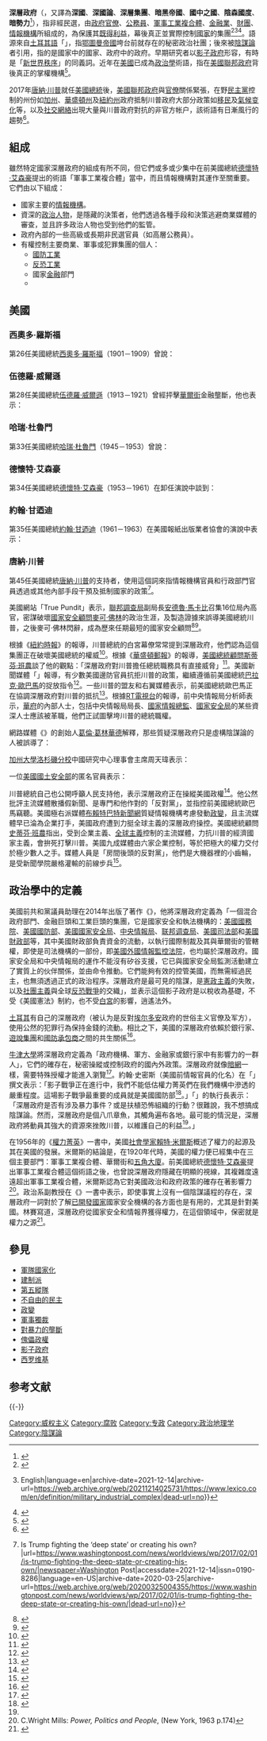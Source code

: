 {{expert|time=2017-04-05T14:37:39+00:00}}
{{noteTA
|G1=PresidentsUS
}}
'''深層政府'''（{{lang-en|'''Deep state'''}}，又譯為'''深國'''、'''深國論'''、'''深層集團'''、'''暗黑帝國'''、'''國中之國'''、'''陰森國度'''、'''暗勢力'''<ref>{{Cite web|title=Deep State: Inside Donald Trump's Paranoid Conspiracy Theory|url=https://www.rollingstone.com/culture/culture-news/deep-state-inside-donald-trumps-paranoid-conspiracy-theory-124236/|access-date=2021-12-14|date=2017-03-09|last=Hafford|first=Michael|work=Rolling Stone|language=en-US|archive-date=2019-12-23|archive-url=https://web.archive.org/web/20191223072107/https://www.rollingstone.com/culture/culture-news/deep-state-inside-donald-trumps-paranoid-conspiracy-theory-124236/|dead-url=no}}</ref>），指非經民選，由[[政府|政府]][[官僚|官僚]]、[[公務員|公務員]]、[[軍事工業複合體|軍事工業複合體]]、[[金融業|金融業]]、[[財閥|財團]]、[[情報機構|情報機構]]所組成的，為保護其[[既得利益|既得利益]]，幕後真正並實際控制[[國家|國家]]的集團<ref>{{Cite web|title=The American Heritage Dictionary entry: military industrial complex|url=https://www.ahdictionary.com/word/search.html?q=military+industrial+complex&submit.x=0&submit.y=0|access-date=2021-12-14|last=Company|first=Houghton Mifflin Harcourt Publishing|work=www.ahdictionary.com|archive-date=2016-03-06|archive-url=https://web.archive.org/web/20160306085818/https://www.ahdictionary.com/word/search.html?q=military+industrial+complex&submit.x=0&submit.y=0|dead-url=no}}</ref><ref>{{Cite web|title=MILITARY-INDUSTRIAL COMPLEX English Definition and Meaning|url=https://www.lexico.com/en/definition/military_industrial_complex|access-date=2021-12-14|work=Lexico Dictionaries {{!}} English|language=en|archive-date=2021-12-14|archive-url=https://web.archive.org/web/20211214025731/https://www.lexico.com/en/definition/military_industrial_complex|dead-url=no}}</ref><ref name="Deep State">{{Cite book|language=en|title=Deep State: Inside the Government Secrecy Industry|url=https://archive.org/details/deepstateinsideg0000ambi|first1=Marc|last1=Ambinder|first2=D.B.|last2=Grady|publisher=Wiley|year=2013|isbn=978-1118146682}}</ref>。語源來自[[土耳其語|土耳其語]]「{{link-tr|Derin devlet|Derin devlet}}」，指[[奥斯曼帝国|鄂圖曼帝國]]垮台前就存在的秘密政治社團；後來被[[陰謀論|陰謀論]]者引用，指的是國家中的國家、政府中的政府。早期研究者以[[影子政府|影子政府]]形容，有時是「[[新世界秩序|新世界秩序]]」的同義詞。近年在[[美國|美國]]已成為[[政治學|政治學]]術語，指在[[美國聯邦政府|美國聯邦政府]]背後真正的掌權機構<ref>{{Cite book|language=en|title=New Directions in Criminological Theory|author=Simon Winlow、Steve Hall|publisher=[[羅德里奇|羅德里奇]]|year=2012|isbn=978-1843929130|pages=229}}</ref>。

2017年[[唐納·川普|唐納·川普]]就任[[美國總統|美國總統]]後，[[美國聯邦政府|美國聯邦政府]]與[[官僚|官僚]]關係緊張，在野[[民主黨_(美國)|民主黨]]控制的州份如[[加州|加州]]、[[華盛頓州|華盛頓州]]及[[紐約州|紐約州]]政府抵制川普政府大部分政策如[[移民|移民]]及[[氣候变化|氣候变化]]等，以及[[社交網絡|社交網絡]]出現大量與川普政府對抗的非官方帐户，該術語有日漸風行的趨勢<ref>{{Cite news|title=As Leaks Multiply, Fears of a ‘Deep State’ in America|url=https://www.nytimes.com/2017/02/16/world/americas/deep-state-leaks-trump.html|newspaper=The New York Times|date=2017-02-17|accessdate=2021-12-14|issn=0362-4331|language=en-US|first=Amanda|last=Taub|first2=Max|last2=Fisher|archive-date=2021-01-16|archive-url=https://web.archive.org/web/20210116210534/https://www.nytimes.com/2017/02/16/world/americas/deep-state-leaks-trump.html|dead-url=no}}</ref>。

== 組成 ==
雖然特定國家深層政府的組成有所不同，但它們或多或少集中在前美國總統[[德懷特·艾森豪|德懷特·艾森豪]]提出的術語「軍事工業複合體」當中，而且情報機構對其運作至關重要。它們由以下組成：
* 國家主要的[[情報機構|情報機構]]。
* 資深的[[政治人物|政治人物]]，是隱藏的決策者，他們透過各種手段和決策逃避商業媒體的審查，並且許多政治人物也受到他們的監管。
* 政府內部的一些高級或長期非民選官員（如高層公務員）。
* 有權控制主要商業、軍事或犯罪集團的個人：
** [[國防工業|國防工業]]
** [[反恐戰爭|反恐工業]]
** 國家[[金融|金融]]部門
** {{link-en|企業媒體|Corporate media}}

== 美國 ==
=== 西奧多·羅斯福 ===
第26任美國總統[[西奧多·羅斯福|西奧多·羅斯福]]（1901－1909）曾說：
{{Cquote 3|政治黨派的意義在於實現責任政府和執行民意。兩黨都已背離了這些偉大的任務，它們不是促進普遍福利的工具，而已成為腐朽的利益集團的工具，這些集團不加區別的運用它們為其自私目標服務。在公開的政府背後，存在一個看不見的政府，這個政府既不忠於人民，也不對人民負責。現今政治家的首要任務就是摧毀這個看不見的政府、結束腐敗企業家與腐敗政客之間的罪惡聯盟。[[共和黨_(美國)|共和黨]]蓄意背叛了人民對它的信任，[[民主黨_(美國)|民主黨]]在處理新時代的新問題上也非常無能，這迫使人民鍛造出一個新的政治工具，人民可以透過它在法律和制度上貫徹他們的意志<ref>{{Cite web|title=Quotes That Can be Used to Resist Donald Trump's "Oval Office Tyranny" in 2017|url=https://www.globalresearch.ca/quotes-that-can-be-used-to-resist-donald-trumps-oval-office-tyranny-in-2017/5565047|access-date=2021-12-14|date=2016-12-28|work=Global Research|language=en-US|archive-date=2021-01-22|archive-url=https://web.archive.org/web/20210122130739/https://www.globalresearch.ca/quotes-that-can-be-used-to-resist-donald-trumps-oval-office-tyranny-in-2017/5565047|dead-url=no}}</ref>。}}

=== 伍德羅·威爾遜 ===
第28任美國總統[[伍德羅·威爾遜|伍德羅·威爾遜]]（1913－1921）曾經抨擊[[華爾街|華爾街]]金融壟斷，他也表示：
{{Cquote 3|一個偉大的工業國家被信用系統牢牢的控制著，這個信用系統高度的集中，這個國家的發展和我們所有的（經濟）活動完全掌握在少數人手中。我們已經陷於最糟糕的統治之下，一種世界上最完全、最徹底的控制。政府不再有自由的意見，不再擁有司法定罪權，不再是那個多數選民選擇的政府，而是在極少數擁有支配權的人意見和強迫之下（運作）的政府。這個國家的很多工商業人士都畏懼著某種東西。他們知道這種看不見的權力是如此的有組織、如此的悄然無形、如此的無孔不入、如此的互鎖在一起、如此的徹底和全面，以至於他們不敢公開去譴責這種權力<ref>{{cite book|language=en|last1=Wilcock|first1=David|title=The Synchronicity Key：the hidden intelligence guiding the universe and you|date=2014-05-29|publisher=橡實文化|isbn=978-9866362880|pages=65}}</ref>！}}

=== 哈瑞·杜魯門 ===
第33任美國總統[[哈里·S·杜鲁门|哈瑞·杜魯門]]（1945－1953）曾說：
{{Cquote 3|我認為有必要再次考察[[中央情報局|中央情報局]]的宗旨和運作情況。一段時間以來，我已經對中央情報局的任務轉移方式感到不安。它已經成為一種運作政府的決策機構，這導致了許多麻煩，可能使我們在幾個地區面臨的困難更加複雜。有一些關於中央情報局運作的方式，正在對我們的歷史地位造成陰影，我覺得我們需要糾正<ref>{{Cite web|title=Rogue intelligence agencies remind me of the Kennedy assasination|url=http://sonorannews.com/2017/04/04/rogue-intelligence-agencies-remind-kennedy-assassination/|access-date=2021-12-14|date=2017-04-04|last=Sellin|first=Lawrence|work=Sonoran News|language=en-US|archive-date=2021-12-14|archive-url=https://web.archive.org/web/20211214105548/http://sonorannews.com/2017/04/04/rogue-intelligence-agencies-remind-kennedy-assassination/|dead-url=no}}</ref>。}}

=== 德懷特·艾森豪 ===
第34任美國總統[[德怀特·艾森豪威尔|德懷特·艾森豪]]（1953－1961）在卸任演說中談到：
{{Cquote 3|我們的軍事組織跟過去相比是徹底改變了，之前在[[第二次世界大戰|第二次世界大戰]]和[[韓戰|韓戰]]時，我們沒有一個永久性的軍火工業，我們因為不得已才搞了個永久性的軍火工業，對我們來說這是個新的經驗。此外，有五百五十萬人直接從事國防工作，這個工業如此的龐大，我們每年所花的軍費超過了美國所有企業的淨所得。如今，龐大的軍事組織與巨大的軍火工業已經緊密聯合，這在美國是史無前例的。其總體影響 — 包括經濟、政治，乃至心靈上的影響，可以從每一座城市、每一個州議會和聯邦政府的每一間辦公室感受到。我們必須接受這種變化，但是我們絕不能漠視這種變化的嚴峻意義。我們的辛勞、我們的財富、我們的生計，乃至我們的整個社會結構，都被捲入這種變化之中。在政府的各個場合，我們必須防止[[軍事工業複合體|軍事工業複合體]]尋求不正當的影響力，無論它是蓄意還是不自覺的。權力越界現象已經處於災難性的上升趨勢，並將繼續存在。我們絕不能讓這種狀況對我們的自由和民主進程構成威脅<ref>{{cite web|url=http://mcadams.posc.mu.edu/ike.htm|title=Eisenhower's Farewell Address to the Nation|last=McAdams|first=John|publisher=The Kennedy Assassination|accessdate=2017-04-06|language=en|archive-url=https://web.archive.org/web/20170410122124/http://mcadams.posc.mu.edu/ike.htm|archive-date=2017-04-10|dead-url=yes}}</ref>。}}

=== 約翰·甘迺迪 ===
第35任美國總統[[约翰·肯尼迪|約翰·甘迺迪]]（1961－1963）在美國報紙出版業者協會的演說中表示：
{{Cquote 3|『秘密』這個詞在自由開放的社會中是令人厭惡的。而我們作為一個歷史民族，自然而然是反對秘密社團、秘密宣誓，以及任何秘密議程。我們正處在一個整體和無情的全球化陰謀下，這個陰謀主要依賴於擴大其影響範圍的秘密手段 — 滲透而不是入侵、顛覆而不是選舉、恐嚇而不是自由選擇、在暗處行動而不是正大光明。他們把軍事、外交、情報、經濟、科學、政治等各個方面結合起來，建立了一套緊湊、高效的統治機器。他們的各種準備工作被隱瞞著，並未公佈。他們犯下的錯誤被掩蓋，並未曝光。反對他們的異議者是沉默的，並未得到讚揚。他們的支出並未受到質疑，媒體不會報導，也不會揭發任何他們的秘密<ref>{{Cite web|title=The President and the Press: Address before the American Newspaper Publishers Association, April 27, 196|url=https://www.jfklibrary.org/archives/other-resources/john-f-kennedy-speeches/american-newspaper-publishers-association-19610427|access-date=2021-12-14|work=[[肯尼迪总统图书馆暨博物馆|JFK Library]]|archive-date=2021-11-21|archive-url=https://web.archive.org/web/20211121022241/https://www.jfklibrary.org/archives/other-resources/john-f-kennedy-speeches/american-newspaper-publishers-association-19610427|dead-url=no}}</ref>。}}

=== 唐納·川普 ===
第45任美國總統[[唐納·川普|唐納·川普]]的支持者，使用這個詞來指情報機構官員和行政部門官員透過{{link-en|消息洩漏|News leak}}或其他內部手段干預及抵制國家的政策<ref>{{Cite news|title=Analysis {{!}} Is Trump fighting the ‘deep state’ or creating his own?|url=https://www.washingtonpost.com/news/worldviews/wp/2017/02/01/is-trump-fighting-the-deep-state-or-creating-his-own/|newspaper=Washington Post|accessdate=2021-12-14|issn=0190-8286|language=en-US|archive-date=2020-03-25|archive-url=https://web.archive.org/web/20200325004355/https://www.washingtonpost.com/news/worldviews/wp/2017/02/01/is-trump-fighting-the-deep-state-or-creating-his-own/|dead-url=no}}</ref>。

美國網站「True Pundit」表示，[[聯邦調查局|聯邦調查局]]副局長[[安德魯·麥卡比|安德魯·馬卡比]]召集16位局內高官，密謀破壞[[总统国家安全事务助理|國家安全顧問]][[迈克尔·T·弗林|麥可·佛林]]的政治生涯，及製造證據來誤導美國總統川普，之後麥可·佛林閃辭，成為歷來任期最短的國家安全顧問<ref>{{Cite news|title=Flynn’s swift downfall: From a phone call in the Dominican Republic to a forced resignation at the White House|url=https://www.washingtonpost.com/world/national-security/flynns-swift-downfall-from-a-phone-call-in-the-dominican-republic-to-a-forced-resignation-at-the-white-house/2017/02/14/17b0d8e6-f2f2-11e6-b9c9-e83fce42fb61_story.html|newspaper=Washington Post|date=2017-02-14|accessdate=2021-12-14|issn=0190-8286|language=en-US|first=Greg|last=Miller|first2=Adam|last2=Entous|first3=Ellen|last3=Nakashima|archive-date=2017-02-15|archive-url=https://archive.today/20170215022500/https://www.washingtonpost.com/world/national-security/flynns-swift-downfall-from-a-phone-call-in-the-dominican-republic-to-a-forced-resignation-at-the-white-house/2017/02/14/17b0d8e6-f2f2-11e6-b9c9-e83fce42fb61_story.html?utm_term=.026587679679|dead-url=no}}</ref><ref>{{Cite web|title=EXCLUSIVE: FBI's Own Political Terror Plot; Deputy Director and FBI Brass Secretly Conspired to Wage Coup Against Flynn & Trump|url=https://truepundit.com/exclusive-fbis-own-political-terror-plot-deputy-director-and-fbi-brass-secretly-conspired-to-wage-coup-against-flynn-trump-2/|access-date=2021-12-14|date=2017-03-14|last=Bureau|first=Investigative|work=True Pundit|language=en-US|archive-date=2021-12-14|archive-url=https://web.archive.org/web/20211214030738/https://truepundit.com/exclusive-fbis-own-political-terror-plot-deputy-director-and-fbi-brass-secretly-conspired-to-wage-coup-against-flynn-trump-2/|dead-url=no}}</ref>。

根據《[[紐約時報|紐約時報]]》的報導，川普總統的白宮幕僚常常提到深層政府，他們認為這個集團正在破壞美國總統的權威<ref>{{Cite news|title=Rumblings of a ‘Deep State’ Undermining Trump? It Was Once a Foreign Concept|url=https://www.nytimes.com/2017/03/06/us/politics/deep-state-trump.html|newspaper=The New York Times|date=2017-03-07|accessdate=2021-12-14|issn=0362-4331|language=en-US|first=Julie Hirschfeld|last=Davis|archive-date=2019-12-14|archive-url=https://web.archive.org/web/20191214233206/https://www.nytimes.com/2017/03/06/us/politics/deep-state-trump.html|dead-url=no}}</ref>。根據《[[華盛頓郵報|華盛頓郵報]]》的報導，[[美國總統顧問|美國總統顧問]][[斯蒂芬·班農|斯蒂芬·班農]]談了他的觀點：「深層政府對川普擔任總統職務具有直接威脅」<ref>{{Cite news|title=Inside Trump’s fury: The president rages at leaks, setbacks and accusations|url=https://www.washingtonpost.com/politics/inside-trumps-fury-the-president-rages-at-leaks-setbacks-and-accusations/2017/03/05/40713af4-01df-11e7-ad5b-d22680e18d10_story.html|newspaper=Washington Post|date=2017-03-05|accessdate=2021-12-14|issn=0190-8286|language=en-US|first=Philip|last=Rucker|first2=Robert|last2=Costa|first3=Ashley|last3=Parker|archive-date=2021-01-28|archive-url=https://web.archive.org/web/20210128002522/https://www.washingtonpost.com/politics/inside-trumps-fury-the-president-rages-at-leaks-setbacks-and-accusations/2017/03/05/40713af4-01df-11e7-ad5b-d22680e18d10_story.html|dead-url=no}}</ref>。美國新聞媒體「{{link-en|LifeZette|LifeZette}}」報導，有少數美國邊防官員抗拒川普的政策，繼續遵循前美國總統[[贝拉克·奥巴马|巴拉克·歐巴馬]]的捉放指令<ref>{{Cite web|title=Exclusive: Few Rogue Border Agents Resist Trump Policies|url=https://www.lifezette.com/2017/02/exclusive-rogue-border-agents-resist-trump-policies/|access-date=2021-12-14|date=2017-02-17|last=Kirby|first=Brendan|work=LifeZette|language=en|archive-date=2021-12-14|archive-url=https://web.archive.org/web/20211214030743/https://www.lifezette.com/2017/02/exclusive-rogue-border-agents-resist-trump-policies/|dead-url=no}}</ref>。一些川普的盟友和右翼媒體表示，前美國總統歐巴馬正在協調深層政府對川普的抵抗<ref>{{Cite news|title=Trump and Republicans see a ‘deep state’ foe: Barack Obama|url=https://www.washingtonpost.com/news/powerpost/wp/2017/03/07/trump-and-republicans-see-a-deep-state-foe-barack-obama/|newspaper=Washington Post|accessdate=2021-12-14|issn=0190-8286|language=en-US|archive-date=2020-02-18|archive-url=https://web.archive.org/web/20200218090835/https://www.washingtonpost.com/news/powerpost/wp/2017/03/07/trump-and-republicans-see-a-deep-state-foe-barack-obama/|dead-url=no}}</ref>。根據[[RT電視台|RT電視台]]的報導，前中央情報局分析師{{link-en|賴瑞·強森 (中央情報局的前分析師)|Larry C. Johnson|賴瑞·強森}}表示，[[華盛頓哥倫比亞特區|華府]]的內部人士，包括中央情報局局長、[[國家情報總監|國家情報總監]]、[[國家安全局|國家安全局]]的某些資深人士應該被革職，他們正試圖擊垮川普的總統職權。

網路媒體《{{link-en|攔截|The Intercept}}》的創始人[[葛倫·葛林華德|葛倫·葛林華德]]解釋，那些質疑深層政府只是虛構陰謀論的人被誤導了：
{{Cquote 3|他們錯誤的選擇了比川普更糟的派別，就是深層政府與劣跡斑斑的中央情報局，他們是軟政變陰謀的參與者，刻意刁難川普當選，並設法阻止他頒佈新政策。我認為這是非常危險的，即使你是支持中央情報局和深層政府，或者是川普的支持者，都是非常危險的。因為這兩者之間有巨大的區別、巨大的差異，川普是民選產生的，受到民主控制，且經法院證明為合法當選，是基於《[[美國憲法|美國憲法]]》下的國家領導人，正如媒體展示的一樣。但另一方面，中央情報局並不是人民選舉制度產生的，他們幾乎不受法律控制。所以，期望中央情報局和情報界削弱政府選舉產生的分支是不可能的<ref>{{youtube|jY1MiNfwcRg|Greenwald: Empowering the "Deep State" to Undermine Trump is Prescription for Destroying Democracy}}</ref>。}}

[[加州大學洛杉磯分校|加州大學洛杉磯分校]]中國研究中心理事會主席周天瑋表示：
{{Cquote 3|美國是否正逐漸墜入所謂國中有國的狀態，無論民選政務官員怎麼換，鐵打的營盤其實自成一國，自有一個難以撼動的內部體系，民選官員無可奈何。根據深層政府理論，領導人如果抓狂，對這個影子政府宣戰，後果便會如[[土耳其|土耳其]]和[[埃及|埃及]]。果真如此，川普是不是會步入險境？艾森豪總統卸任的告別演說，已經憂慮軍事工業複合體對美國前途會構成衝擊，事實證明果然如此。半個世紀後的今天，從最初的軍工、國會、國安，已經擴散到了財政、司法、華爾街和[[矽谷|矽谷]]。華府的永久勢力包括聯邦常任官僚、情報機構、軍方、承包商、遊說機構和新聞界等等，在若干程度上已經近似封建特權，美國總統投鼠忌器，一般不會去招惹<ref>{{Cite web|title=鐵打的華府 流水的川普 - 時論廣場|url=https://www.chinatimes.com/newspapers/20170225000575-260109|access-date=2021-12-14|work=中時新聞網|language=zh-TW|archive-date=2021-12-14|archive-url=https://web.archive.org/web/20211214105533/https://www.chinatimes.com/newspapers/20170225000575-260109|dead-url=no}}</ref>。}}

一位[[美國國土安全部|美國國土安全部]]的匿名官員表示：
{{Cquote 3|聯邦調查局很多人支持川普，但是中央情報局反對川普，因爲川普會毀了他們布置已久的[[中東|中東]]局勢。中央情報局與[[以色列情報及特殊使命局|摩薩德]]和[[英國|英國]]情報部門合作，目標是用傀儡換掉[[巴沙爾·阿薩德|巴沙爾·阿薩德]]、並顛覆[[伊朗|伊朗]]，獲取他們的石油。[[以色列|以色列]]與她的姐妹[[沙特阿拉伯|沙烏地阿拉伯]]密切合作，來幫助這黑暗進程。川普現在有著絕佳良機，但是需要保護自己。[[贾里德·库什纳|傑瑞德·庫許納]]、[[魯迪·朱利安尼|魯迪·朱利安尼]]的[[第13769號行政命令|七國旅行禁令]]爲何不包括沙烏地阿拉伯、[[巴基斯坦|巴基斯坦]]、土耳其或其他憎恨美國的國家？因爲這七國是以色列選的，以色列與沙烏地阿拉伯的同盟應該被揭發，他們如同兄妹般關係緊密。中央情報局和以色列一起創造了[[伊斯蘭國|伊斯蘭國]]，特別用來削弱伊朗及顛覆[[敘利亞|敘利亞]]。以色列情報部門對川普非常憤怒，會盡一切手段讓川普與[[弗拉基米尔·弗拉基米罗维奇·普京|普丁]]無法合作。如果川普／普丁合作擊敗了伊斯蘭國，實際上是擊敗了中情局／摩薩德合作的產物，而進一步，敘利亞及伊朗將更爲强大，這是沙烏地阿拉伯跟以色列所害怕的。他們的終極目標是分裂敘利亞、摧毀伊朗。這不僅是爲了石油，而是爲了能讓以色列及沙烏地阿拉伯能夠主宰整個中東。深層政府在與川普／普丁戰鬥中，當以色列情報機構聽到川普說『美國優先』時，他們非常不高興。以色列賄賂／勒索／恐嚇美國政客已經幾十年了，突然間這個億萬富翁暴發戶，威脅說要毀了一切。而[[臉書|臉書]]與中央情報局是在同一個[[培養皿|培養皿]]内共生的，[[埃里克·施密特|艾立克·史密特]]則讓[[Google|Google]]變成深層政府的器官<ref>{{cite web|language=en|url=http://victuruslibertas.com/2017/02/exclusive_interview_with_dhs_insider/|title=HUGE Exclusive Interview With DHS Insider!|publisher=Victurus Libertas|date=2017-02-16|accessdate=2017-04-06|archive-date=2021-02-23|archive-url=https://web.archive.org/web/20210223055153/http://victuruslibertas.com/2017/02/exclusive_interview_with_dhs_insider/|dead-url=no}}</ref>{{rs|date=2018年2月}}。}}

川普總統自己也公開呼籲人民支持他，表示深層政府正在操縱美國政權<ref>{{youtube|Tab5vvo0TJw|DONALD TRUMP vs THE ESTABLISHMENT}}</ref>。他公然批評主流媒體散播假新聞、是專門和他作對的「反對黨」，並指控前美國總統歐巴馬竊聽。美國極右派媒體[[布賴特巴特新聞網|布賴特巴特新聞網]]質疑情報機構考慮發動[[政變|政變]]，且主流媒體早已淪為企業打手，美國政府遭到力挺全球主義的深層政府操控。美國總統顧問[[史蒂芬·班農|史蒂芬·班農]]指出，受到企業主義、[[全球主義|全球主義]]控制的主流媒體，力抗川普的經濟國家主義，會拚死打擊川普。美國九成媒體由六家企業控制，等於把極大的權力交付於極少數人之手。媒體人員是「房間後頭的反對黨」，他們是大機器裡的小齒輪，是受新聞學院嚴格灌輸的前線步兵<ref>{{cite web|title=挺川派陰謀論：美遭"暗勢力"把持、主流媒體是企業打手|url=https://www.msn.com/zh-tw/money/topstories/挺川派陰謀論美遭暗勢力把持、主流媒體是企業打手/ar-AAofgyD|accessdate=2017-04-06|date=2017-03-13|publisher=MoneyDJ理財網|archive-url=https://web.archive.org/web/20170406201522/https://www.msn.com/zh-tw/money/topstories/%E6%8C%BA%E5%B7%9D%E6%B4%BE%E9%99%B0%E8%AC%80%E8%AB%96%E7%BE%8E%E9%81%AD%E6%9A%97%E5%8B%A2%E5%8A%9B%E6%8A%8A%E6%8C%81%E3%80%81%E4%B8%BB%E6%B5%81%E5%AA%92%E9%AB%94%E6%98%AF%E4%BC%81%E6%A5%AD%E6%89%93%E6%89%8B/ar-AAofgyD|archive-date=2017-04-06|dead-url=yes}}</ref>。

== 政治學中的定義 ==
美國前共和黨議員助理{{link-en|麥可·洛夫格倫|Mike Lofgren}}在2014年出版了著作《{{link-en|深層政府：憲法的隕落及影子政府的崛起|The Deep State: The Fall of the Constitution and the Rise of a Shadow Government}}》，他將深層政府定義為「一個混合政府部門、金融巨頭和工業巨頭的集團，它是國家安全和執法機構的{{link-en|混合體|Hybrid}}：[[美國國務院|美國國務院]]、[[美國國防部|美國國防部]]、[[美國國家安全局|美國國家安全局]]、[[中央情報局|中央情報局]]、[[联邦调查局|联邦调查局]]、[[美國司法部|美國司法部]]和[[美國財政部|美國財政部]]等，其中美國財政部負責資金的流動，以執行國際制裁及其與華爾街的管轄權，即使是司法機構的一部份，即[[美國外國情報監控法院|美國外國情報監控法院]]，也均屬於深層政府。國家安全局和中央情報局的運作不能沒有矽谷支援，它已與國家安全局監測活動建立了實質上的伙伴關係，並由{{link-en|外國情報監控法|Foreign Intelligence Surveillance Act}}命令推動。它們能夠有效的控管美國，而無需經過民主，也無須透過正式的政治程序。深層政府是最可見的陰謀，是[[憲政主義|憲政主義]]的失敗，以及[[社團主義|社團主義]]與全球[[反恐戰爭|反恐戰爭]]的交織」，並表示這個影子政府是以稅收為基礎，不受《美國憲法》制約，也不受[[白宮|白宮]]的影響，逍遙法外。

[[土耳其|土耳其]]有自己的深層政府（被认为是反對[[埃尔多安|埃尔多安]]政府的世俗主义官僚及军方），使用公然的犯罪行為保持金錢的流動。相比之下，美國的深層政府依賴於銀行家、[[遊說集團|遊說集團]]和[[國防承包商|國防承包商]]之間的共生關係<ref>{{Cite book |language = en|title=The State: Past, Present, Future |author=Bob Jessop|publisher=John Wiley & Sons |year=2015 |isbn=978-0745633046 |pages=224}}</ref>。

[[牛津大學|牛津大學]]將深層政府定義為「政府機構、軍方、金融家或銀行家中有影響力的一群人」，它們的確存在，秘密操縱或控制政府的國內外政策。深層政府就像[[暗網|暗網]]一樣，需要特殊授權才能進入瀏覽<ref name="WorldNetDaily">{{cite web|language=en|url=http://www.wnd.com/2017/02/trump-vs-the-deep-state/|title=Trump vs. the Deep State|publisher={{link-en|WorldNetDaily|WorldNetDaily}}|date=2017-02-13|accessdate=2017-04-10|archive-date=2021-03-09|archive-url=https://web.archive.org/web/20210309200305/https://www.wnd.com/2017/02/trump-vs-the-deep-state/|dead-url=no}}</ref>。約翰·史密斯（美國前情報官員的化名）在「{{link-en|美國思想家|American Thinker}}」撰文表示：「影子戰爭正在進行中，我們不能低估權力菁英們在我們機構中滲透的嚴重程度。這場影子戰爭最重要的成員就是美國國防部<ref>{{Cite web|title=The Intelligence Community Rebellion?|url=https://www.americanthinker.com/articles/2017/01/the_intelligence_community_rebellion.html|access-date=2021-12-14|work=www.americanthinker.com|archive-date=2021-12-14|archive-url=https://web.archive.org/web/20211214030836/https://www.americanthinker.com/articles/2017/01/the_intelligence_community_rebellion.html|dead-url=no}}</ref>。」「{{link-en|PJ媒體|PJ Media}}」的執行長{{link-en|羅傑·西蒙|Roger L. Simon}}表示：「深層政府是否有涉及暴力事件？或是扶植恐怖組織的行動？很難說，我不想搞成陰謀論。然而，深層政府是個八爪章魚，其觸角遍布各地。最可能的情況是，深層政府將動員其強大的資源來挫敗川普，以維護自己的利益<ref name="WorldNetDaily"/>。」

在1956年的《[[權力菁英|權力菁英]]》一書中，美國[[社會學|社會學家]][[賴特·米爾斯|賴特·米爾斯]]概述了權力的起源及其在美國的發展。米爾斯的結論是，在1920年代時，美國的權力便已經集中在三個主要部門：軍事工業複合體、華爾街和[[五角大廈|五角大廈]]。前美國總統[[德懷特·艾森豪|德懷特·艾森豪]]提出軍事工業複合體這個術語之後，也曾說深層政府隱藏在明顯的視線，其複雜度遠遠超出軍事工業複合體，米爾斯認為它對美國政治和政府政策的確存在著影響力<ref>C.Wright Mills: ''Power, Politics and People'', (New York, 1963 p.174)</ref>。{{link-en|聖克勞德州立大學|St. Cloud State University}}政治系副教授{{link-en|傑森·羅伊斯·林賽|Jason Royce Lindsey}}在《{{link-en|隱蔽政府|The Concealment of the State}}》一書中表示，即使事實上沒有一個陰謀議程的存在，深層政府一詞對於了解[[已開發國家|已開發國家]]國家安全機構的各方面也是有用的，尤其是針對美國。林賽寫道，深層政府從國家安全和情報界獲得權力，在這個領域中，保密就是權力之源<ref>{{Cite book |language = en|title=The Concealment of the State |author=Jason Royce Lindsey|publisher=Bloomsbury Academic |year=2013 |isbn=978-1441102065 |pages=35-36}}</ref>。

== 參見 ==
{{div col|2}}
* [[軍隊國家化|軍隊國家化]]
* [[建制派_(政治势力)|建制派]]
* [[第五縱隊|第五縱隊]]
* [[不自由的民主|不自由的民主]]
* [[政變|政變]]
* [[軍事獨裁|軍事獨裁]]
* [[對暴力的壟斷|對暴力的壟斷]]
* [[傀儡政權|傀儡政權]]
* [[影子政府|影子政府]]
* [[西罗维基|西罗维基]]
{{div col end}}

== 参考文献 ==
{{Reflist|30em}}

{{-}}
{{陰謀論}}

[[Category:威权主义|Category:威权主义]]
[[Category:腐败|Category:腐败]]
[[Category:专政|Category:专政]]
[[Category:政治地理学|Category:政治地理学]]
[[Category:陰謀論|Category:陰謀論]]